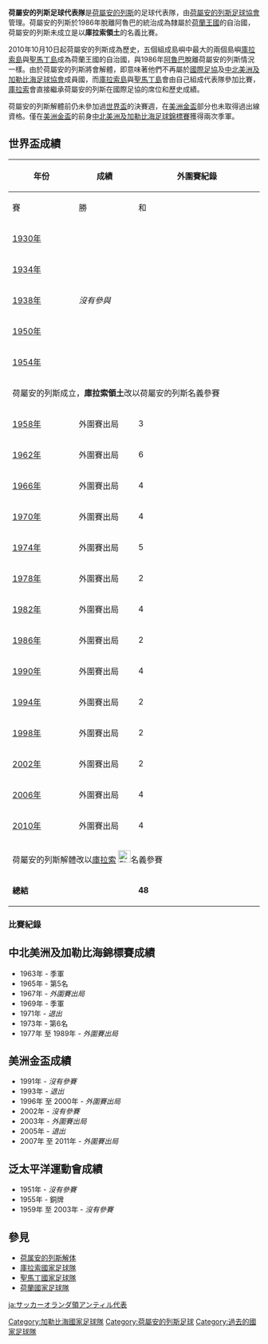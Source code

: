 {{Infobox National football team |
  Name               = 荷屬安的列斯<br>''Netherlands Antilles''
|  Badge              = Flag of the Netherlands Antilles.svg|
  FIFA Trigramme     = ANT |
  FIFA Rank          = --- |
  FIFA max           = 118 |
  FIFA max date      = 1995年7月 |
  FIFA min           = 188 |
  FIFA min date      = 2003年12月 |
|  Nickname           =  
|  Association        = [[荷屬安的列斯足球協會|荷屬安的列斯足球協會]] 
|  Confederation      =  | 
  pattern_la1=_whitelines|pattern_b1=_ANT10|pattern_ra1=_whitelines|
  leftarm1=1C65CC|body1=1C65CC|rightarm1=1C65CC|shorts1=1C65CC|socks1=1C65CC|
  pattern_la2=_blueline|pattern_b2=_ANT10a|pattern_ra2=_blueline|
  leftarm2=FFFFFF|body2=FFFFFF|rightarm2=FFFFFF|shorts2=FF0000|socks2=0000FF|

  First game         ={{flagicon|Netherlands}} 庫拉索 3–1 [[蘇里南國家足球隊|荷屬圭亞那]]{{flagicon|Netherlands}}<br/>（1934年7月23日，[[庫拉索島|庫拉索島]]）<br/>'''最後一場國際賽'''<br/>{{flagicon|Netherlands Antilles}} 荷屬安的列斯  2–2 {{fb-rt|SUR}}<br/>（2010年10月31日，Willemstad）
 |
  Largest win        ={{flagicon|Netherlands Antilles|1959}} 荷屬安的列斯 15–0 [[波多黎各國家足球隊|波多黎各]] {{flagicon|Puerto Rico|1952}}<br/>（1959年1月15日，[[委內瑞拉|委內瑞拉]]） |
  Largest loss       ={{flagicon|Netherlands}} [[荷蘭國家足球隊|荷蘭]] 8–0 荷屬安的列斯 {{flagicon|Netherlands Antilles|1959}}<br/>（1962年9月5日，[[荷蘭|荷蘭]][[阿姆斯特丹|阿姆斯特丹]]）<br/>{{flagicon|Mexico}} [[墨西哥國家足球隊|墨西哥]] 8–0 荷屬安的列斯 {{flagicon|Netherlands Antilles|1959}}<br/>（1973年12月8日，[[海地|海地]][[太子港|太子港]]） |
  World cup apps     = |
  World cup first    =  |
  World cup best     =  |
| Regional name = [[美洲金盃|CONCACAF錦標賽<br>及美洲金盃]]
| Regional cup apps = 4次
| Regional cup first = [[1963年美洲金盃|1963年]]
| Regional cup best = 季軍，[[1963年美洲金盃|1963年]]及[[1969年美洲金盃|1969年]]
}}

'''荷屬安的列斯足球代表隊'''是[[荷屬安的列斯|荷屬安的列斯]]的足球代表隊，由[[荷屬安的列斯足球協會|荷屬安的列斯足球協會]]管理。荷屬安的列斯於1986年脫離阿魯巴的統治成為隸屬於[[荷蘭王國|荷蘭王國]]的自治國，荷屬安的列斯未成立是以'''庫拉索領土'''的名義比賽。

2010年10月10日起荷屬安的列斯成為歷史，五個組成島嶼中最大的兩個島嶼[[庫拉索島|庫拉索島]]與[[聖馬丁島|聖馬丁島]]成為荷蘭王國的自治國，與1986年[[阿魯巴|阿魯巴]]脫離荷屬安的列斯情況一樣。由於荷屬安的列斯將會解體，即意味著他們不再屬於[[國際足協|國際足協]]及[[中北美洲及加勒比海足球協會|中北美洲及加勒比海足球協會]]成員國，而[[庫拉索島|庫拉索島]]與[[聖馬丁島|聖馬丁島]]會由自己組成代表隊參加比賽，[[庫拉索國家足球隊|庫拉索]]會直接繼承荷屬安的列斯在國際足協的席位和歷史成績。

荷屬安的列斯解體前仍未參加過[[世界盃足球賽|世界盃]]的決賽週，在[[美洲金盃|美洲金盃]]部分也未取得過出線資格。僅在[[美洲金盃|美洲金盃]]的前身[[中北美洲及加勒比海足球錦標賽|中北美洲及加勒比海足球錦標賽]]獲得兩次季軍。

==世界盃成績==
{| class="wikitable" style="text-align: center;" width="520px;"
|-
!width="140px" rowspan=2 |年份
!width="130px" rowspan=2 |成績
!width="300px" colspan=6 |外圍賽紀錄
|-
!width="50px"|賽
!width="50px"|勝
!width="50px"|和
!width="50px"|負
!width="50px"|入球
!width="50px"|失球
|-
|{{flagicon|Uruguay}} [[1930年世界盃足球賽|1930年]]
|rowspan=5 colspan=7 |''沒有參與''
|-
|{{flagicon|Italy|old}} [[1934年世界盃足球賽|1934年]]
|-
|{{flagicon|France}} [[1938年世界盃足球賽|1938年]]
|-
|{{flagicon|Brazil}} [[1950年世界盃足球賽|1950年]]
|-
|{{flagicon|Switzerland}} [[1954年世界盃足球賽|1954年]]
|-
! colspan=8 | 荷屬安的列斯成立，'''庫拉索領土'''改以荷屬安的列斯名義參賽
|-
|{{flagicon|Sweden}} [[1958年世界盃足球賽|1958年]] ||外圍賽出局||3||1||0||2||4||7
|-
|{{flagicon|Chile}} [[1962年世界盃足球賽|1962年]] ||外圍賽出局||6||2||2||2||4||14
|-
|{{flagicon|England}} [[1966年世界盃足球賽|1966年]] ||外圍賽出局||4||1||2||1||2||3
|-
|{{flagicon|Mexico}} [[1970年世界盃足球賽|1970年]] ||外圍賽出局||4||1||0||3||3||9
|-
|{{flagicon|West Germany}} [[1974年世界盃足球賽|1974年]] ||外圍賽出局||5||0||2||3||4||19
|-
|{{flagicon|Argentina}} [[1978年世界盃足球賽|1978年]] ||外圍賽出局||2||0||0||2||1||9
|-
|{{flagicon|Spain}} [[1982年世界盃足球賽|1982年]] ||外圍賽出局||4||0||3||1||1||2
|-
|{{flagicon|Mexico}} [[1986年世界盃足球賽|1986年]] ||外圍賽出局||2||0||1||1||0||4
|-
|{{flagicon|Italy}} [[1990年世界盃足球賽|1990年]] ||外圍賽出局||4||1||1||2||4||7
|-
|{{flagicon|USA}} [[1994年世界盃足球賽|1994年]] ||外圍賽出局||2||0||1||1||1||4
|-
|{{flagicon|France}} [[1998年世界盃足球賽|1998年]] ||外圍賽出局||2||0||1||1||1||2
|-
|{{flagicon|South Korea}}{{flagicon|Japan}} [[2002年世界盃足球賽|2002年]] ||外圍賽出局||2||0||1||1||1||6
|-
|{{flagicon|Germany}} [[2006年世界盃足球賽|2006年]]  ||外圍賽出局||4||1||1||2||4||8
|-
|{{flagicon|South Africa}} [[2010年世界盃足球賽|2010年]] ||外圍賽出局||4||2||1||1||3||1
|-
! colspan=8 | 荷屬安的列斯解體改以[[庫拉索|庫拉索]] [[File:Flag_of_Curaçao.svg|25px]]名義參賽
|-
|'''總結'''|| ||'''48'''||'''9'''||'''16'''||'''23'''||'''33'''||'''95'''
|}
===比賽紀錄===

==中北美洲及加勒比海錦標賽成績==
*1963年 - 季軍
*1965年 - 第5名
*1967年 - ''外圍賽出局''
*1969年 - 季軍
*1971年 - ''退出''
*1973年 - 第6名
*1977年 至 1989年 - ''外圍賽出局''

==美洲金盃成績==
*1991年 - ''沒有參賽''
*1993年 - ''退出''
*1996年 至 2000年 - ''外圍賽出局''
*2002年 - ''沒有參賽''
*2003年 - ''外圍賽出局''
*2005年 - ''退出''
*2007年 至 2011年 - ''外圍賽出局''

==泛太平洋運動會成績==
* 1951年 - ''沒有參賽''
* 1955年 - 銅牌
* 1959年 至 2003年 - ''沒有參賽''
 
==參見==
* [[荷属安的列斯解体|荷属安的列斯解体]]
* [[庫拉索國家足球隊|庫拉索國家足球隊]]
* [[聖馬丁國家足球隊|聖馬丁國家足球隊]]
* [[荷蘭國家足球隊|荷蘭國家足球隊]]

{{CONCACAF teams}}
{{國際足球}}

[[Category:加勒比海國家足球隊|Category:加勒比海國家足球隊]]
[[Category:荷屬安的列斯足球|Category:荷屬安的列斯足球]]
[[Category:過去的國家足球隊|Category:過去的國家足球隊]]

[[ja:サッカーオランダ領アンティル代表|ja:サッカーオランダ領アンティル代表]]